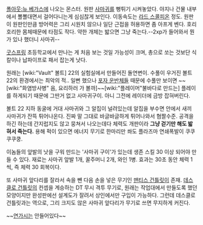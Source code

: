 [[폴아웃:뉴 베가스]]에 나오는 몬스터. 원판 [[사마귀]]를 뻥튀기 시켜놓았다. 야지나 건물 내부에서 뽈뽈대면서 걸어다니는게 심심찮게 보인다. 이동속도는 [[라드 스콜피온]] 정도. 원판이 원판인만큼 방어력은 그리 시원치 않으나 일단 근접을 허용하면 좀 아프게 벤다. 호리호리한 몸체때문에 타점도 작다. 약한 개체는 밟으면 그냥 죽는다.--2xp가 들어와서 뭔가 있나 했더니 사마귀--

[[굿스프링]] 초등학교에서 만나는 게 처음 보는 것일 가능성이 크며, 총으로 쏘는 것보단 식칼이나 납파이프로 패서 잡는게 낫다.

원래는 [wiki:"Vault" 볼트] 22의 실험실에서 만들어진 돌연변이. 수풀이 우거진 볼트 22의 환경에서는 최악의 적.. 일뻔 했으나 [[포자 운반체]]들 때문에 수풀만 보이면 ~~[wiki:"화염방사병" 음, 요리하러 가 볼까]~~[wiki:"플레이머"불바다로 만드는] 플레이를 하게되기 때문에 그딴거 없고 사마귀구이. 아니 그전에 레이더에 금방 잡혀버린다.

볼트 22 지하 동굴에 거대 사마귀와 그 알집이 널려있는데 알집을 부수면 안에서 새끼 사마귀가 잔뜩 튀어나온다. 진짜 말 그대로 바글바글하게 튀어나와서 혐짤수준. 공격을 하긴 하는데 간지럽지도 않고 뭉쳐서 나오는데다 체력도 개판이라 '''그냥 걷기만 해도 밟혀서 죽는다.''' 용해 퍽이 있으면 에너지 무기로 한마리만 쏴도 플라즈마 연쇄폭발이 쿠쿠쿠쿠쿵.

이놈들의 앞발의 낫을 구워 만드는 '사마귀 구이'가 있는데 생존 스킬 30 이상 되어야 만들 수 있다. 재료는 사마귀 앞발 1개, 꿀주머니 2개, 와인 1병. 효과는 30초 동안 체력 1씩, 즉 체력 30 회복이다.

또 사마귀 앞다리를 잘라서 속을 뺀 다음 손을 넣은 무기인 [[맨티스 건틀릿]]이 존재. [[데스클로 건틀릿]]의 컨셉을 계승하는 DT 무시 격투 무기로, 원래는 작업대에서 만들도록 했던 모양이지만 완성판에선 설계도가 잘려서 상인에서만 구입이 가능하다. 그런데 데스클로 건틀릿과는 역으로, 그리 크지도 않은 사마귀 앞다리가 무기로 쓰면 무지하게 커진다.

~~[[연가시]]는 안들어있다~~
